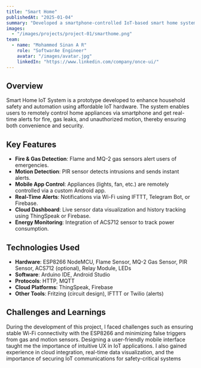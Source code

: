 ```yaml
---
title: "Smart Home"
publishedAt: "2025-01-04"
summary: "Developed a smartphone-controlled IoT-based smart home system using ESP8266. Integrated fire, gas, and motion sensors for real-time safety alerts. Enabled remote appliance control via a mobile app and visualized live sensor data on the cloud using ThingSpeak or Firebase"
images:
  - "/images/projects/project-01/smarthome.png"
team:
  - name: "Mohammed Sinan A R"
    role: "SoftwarAe Engineer"
    avatar: "/images/avatar.jpg"
    linkedIn: "https://www.linkedin.com/company/once-ui/"
---
```


## Overview

 Smart Home IoT System is a prototype developed to enhance household safety and automation using affordable IoT hardware. The system enables users to remotely control home appliances via smartphone and get real-time alerts for fire, gas leaks, and unauthorized motion, thereby ensuring both convenience and security.


## Key Features

- **Fire & Gas Detection**: Flame and MQ-2 gas sensors alert users of emergencies.
- **Motion Detection**: PIR sensor detects intrusions and sends instant alerts.
- **Mobile App Control**: Appliances (lights, fan, etc.) are remotely controlled via a custom Android app.
- **Real-Time Alerts**: Notifications via Wi-Fi using IFTTT, Telegram Bot, or Firebase.
- **Cloud Dashboard**: Live sensor data visualization and history tracking using ThingSpeak or Firebase.
- **Energy Monitoring**: Integration of ACS712 sensor to track power consumption.

## Technologies Used

- **Hardware**: ESP8266 NodeMCU, Flame Sensor, MQ-2 Gas Sensor, PIR Sensor, ACS712 (optional), Relay Module, LEDs
- **Software**: Arduino IDE,  Android Studio
- **Protocols**: HTTP, MQTT 
- **Cloud Platforms**: ThingSpeak, Firebase
- **Other Tools**: Fritzing (circuit design), IFTTT or Twilio (alerts)

## Challenges and Learnings

During the development of this project, I faced challenges such as ensuring stable Wi-Fi connectivity with the ESP8266 and minimizing false triggers from gas and motion sensors. Designing a user-friendly mobile interface taught me the importance of intuitive UX in IoT applications. I also gained experience in cloud integration, real-time data visualization, and the importance of securing IoT communications for safety-critical systems